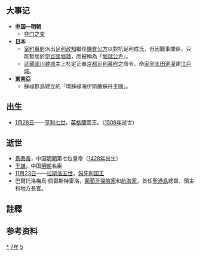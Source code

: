 {{yearTOC|1457|明'''[[景泰_(明代宗)|景泰]]八年'''{{NoteTag|正月十七，代宗病重不能臨朝，明英宗趁機發動奪門之變並復登帝位，並於同年正月廿一，改元天順<ref>[[清|清]]·[[張廷玉|張廷玉]]等，《[[明史|明史]]》（卷12）：“天順元年春正月壬午，昧爽，武清侯石亨，都督張輗、張軏，左都御史楊善，副都御史徐有貞，太監曹吉祥以兵迎帝於南宮，御奉天門，朝百官。徐有貞以原官兼翰林學士，入閣預機務。日中，御奉天殿即位。下兵部尚書于謙、大學士王文錦衣衞獄。太常寺卿許彬、大理寺卿薛瑄為禮部侍郎兼翰林學士，入閣預機務。丙戌，詔赦天下，改景泰八年為天順元年。”</ref>。}}；明'''[[天顺_(明英宗)|天顺]]元年'''；也先'''[[添元|添元]]五年'''；王斌'''[[天绣|天绣]]元年'''；越南'''[[延寧|延寧]]四年'''；日本'''[[康正|康正]]三年'''，'''[[長祿|長祿]]元年'''}}
== 大事记 ==
*'''[[中国|中国]]—[[明朝|明朝]]'''
**[[夺门之变|夺门之变]]
*'''[[日本|日本]]'''
**[[室町幕府|室町幕府]]派出[[足利政知|足利政知]]繼任[[鎌倉公方|鎌倉公方]]以對抗足利成氏，但因戰事關係，只能暫居於[[伊豆國|伊豆國]][[堀越|堀越]]，而被稱為「[[堀越公方|堀越公方]]」。
**[[武藏國|武藏國]][[川越城|川越城]]主上杉定正奉[[京都|京都]][[足利幕府|足利幕府]]之命令，命[[家宰|家宰]][[太田道灌|太田道灌]]建[[江戶城|江戶城]]。
*'''[[東南亞|東南亞]]'''
**蘇祿群島建立的「環蘇祿海伊斯蘭蘇丹王國」。

== 出生 ==
*[[1月28日|1月28日]]——[[亨利七世_(英格蘭)|亨利七世]]，[[英格蘭|英格蘭]]國王。（[[1509年|1509年]]逝世）

== 逝世 ==
{{Wikisource year mention}}
*[[景泰帝|景泰帝]]，中国[[明朝|明朝]]第七位皇帝（[[1428年|1428年]]出生）
*[[于謙|于謙]]，中国[[明朝|明朝]]名臣
*[[11月23日|11月23日]]——[[拉斯洛五世|拉斯洛五世]]，[[匈牙利君主列表|匈牙利国王]]
*巴爾托洛梅烏·佩雷斯特雷洛，[[葡萄牙|葡萄牙]][[探險家|探險家]]和[[航海家|航海家]]，首任[[聖港島|聖港島]]總督、領主和地方長官。

==註釋==
{{NoteFoot}}

==参考资料==
<references/>

[[Category:1457年|*]]
[[Category:1450年代|7年]]
[[Category:15世纪各年|5]]